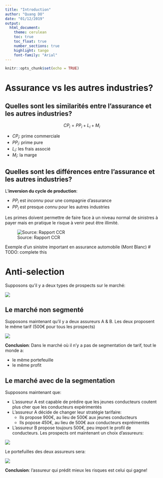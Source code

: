 ```yaml
---
title: "Introduction"
author: "Quang DO"
date: "01/12/2019"
output: 
  html_document: 
    theme: cerulean
    toc: true
    toc_float: true
    number_sections: true
    highlight: tango
    font-family: "Arial"
---
```


```r
knitr::opts_chunk$set(echo = TRUE)
```

# Assurance vs les autres industries?

## Quelles sont les similarités entre l'assurance et les autres industries?

$$CP_i = PP_i + L_i + M_i$$

  - $CP_i$: prime commerciale
  - $PP_i$: prime pure
  - $L_i$: les frais associé
  - $M_i$: la marge

## Quelles sont les différences entre l'assurance et les autres industries?

L'**inversion du cycle de production**:

  - $PP_i$ est *inconnu* pour une compagnie d'assurance
  - $PP_i$ est presque *connu* pour les autres industries
  
Les primes doivent permettre de faire face à un niveau normal de sinistres à payer mais en pratique le risque à venir peut être illimité.

![Source: Rapport CCR](images/large_claim_summary.png)

Exemple d'un sinistre important en assurance automobile (Mont Blanc)  # TODO: complete this 

# Anti-selection {.tabset}

Supposons qu'il y a deux types de prospects sur le marché:

![](images/anti_selection_1.PNG)


## Le marché non segmenté
Supposons maintenant qu'il y a deux assureurs A & B. Les deux proposent le même tarif (500€ pour tous les prospects)

![](images/anti_selection_2.PNG)

**Conclusion**: Dans le marché où il n'y a pas de segmentation de tarif, tout le monde a:

   - le même portefeuille
   - le même profit

## Le marché avec de la segmentation

Supposons maintenant que: 

  - L'assureur A est capable de prédire que les jeunes conducteurs coutent plus cher que les conducteurs expérimentés
  - L'assureur A décide de changer leur stratégie tarifaire:
    - Ils propose 900€, au lieu de 500€ aux jeunes conducteurs
    - Ils popose 450€, au lieu de 500€ aux conducteurs expréimentés
  - L'assureur B propose toujours 500€, peu import le profil de conducteurs.
Les prospects ont maintenant un choix d'assureurs:

![](images/anti_selection_3.PNG)

Le portefuilles des deux assureurs sera:
    
![](images/anti_selection_4.PNG)

**Conclusion**: l'assureur qui prédit mieux les risques est celui qui gagne!